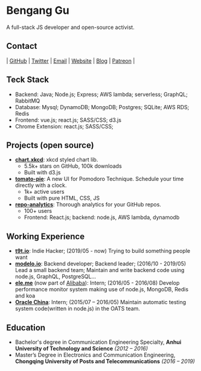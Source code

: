 # Bengang Gu

A full-stack JS developer and open-source activist.

## Contact

| [GitHub](https://github.com/gubengang) | [Twitter](https://twitter.com/tim_qian) | [Email](mailto:timqian@t9t.io) | [Website](https://timqian.com) | [Blog](https://blog.t9t.io) | [Patreon](https://www.patreon.com/timqian) |

## Teck Stack

- Backend: Java; Node.js; Express; AWS lambda; serverless; GraphQL; RabbitMQ
- Database: Mysql; DynamoDB; MongoDB; Postgres; SQLite; AWS RDS; Redis
- Frontend: vue.js; react.js; SASS/CSS; d3.js
- Chrome Extension: react.js; SASS/CSS;

## Projects (open source)

- **[chart.xkcd](https://github.com/timqian/chart.xkcd)**: xkcd styled chart lib.
  - 5.5k+ stars on GitHub, 100k downloads
  - Built with d3.js
- **[tomato-pie](https://github.com/t9tio/tomato-pie)**: A new UI for Pomodoro Technique. Schedule your time directly with a clock.
  - 1k+ active users
  - Built with pure HTML, CSS, JS
- **[repo-analytics](https://github.com/repo-analytics/repo-analytics.github.io)**: Thorough analytics for your GitHub repos.
  - 100+ users
  - Frontend: React.js; backend: node.js, AWS lambda, dynamodb

## Working Experience

- **[t9t.io](https://t9t.io)**: Indie Hacker; (2019/05 - now)
Trying to build something people want
- **[modelo.io](https://modelo.io)**: Backend developer; Backend leader; (2016/10 - 2019/05)
Lead a small backend team; Maintain and write backend code using node.js, GraphQL, PostgreSQL...
- **[ele.me](https://www.ele.me/)** (now part of [Alibaba](https://www.alibaba.com/)): Intern; (2016/05 - 2016/08)
Develop performance monitor system making use of node.js, MongoDB, Redis and koa
- **[Oracle China](https://oracle.com)**: Intern; (2015/07 – 2016/05)
Maintain automatic testing system code(written in node.js) in the OATS team.

## Education

- Bachelor's degree in Communication Engineering Specialty, **Anhui University of Technology and Science** *(2012 – 2016)*
- Master’s Degree in Electronics and Communication Engineering, **Chongqing University of Posts and Telecommunications** *(2016 – 2019)*
